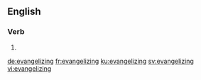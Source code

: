 
==English==

===Verb===
{{head|en|present participle}}

# {{present participle of|evangelize|lang=en}}

[[de:evangelizing]]
[[fr:evangelizing]]
[[ku:evangelizing]]
[[sv:evangelizing]]
[[vi:evangelizing]]